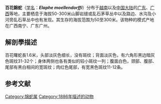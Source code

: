 {{Speciesbox
| status = 
| status_system = 
| image =
| genus = Elaphe
| species = moellendorffi
| authority = (Boettger, 1886) 
| synonyms = 
* 百花曙蛇 ''Orthriophis moellendorffi'' Boettger, 1886
| synonyms_ref = <ref>{{cite journal |last1=Kai |first1=Wang |last2=Jinlong |first2=Ren |last3=Hongman |first3=Chen |last4=Zhitong |first4=Lyu |last5=Xianguang |first5=Guo |last6=Ke |first6=Jiang |last7=Jinmin |first7=Chen |last8=Jiatang |first8=Li |last9=Peng |first9=Guo |last10=Yingyong |first10=Wang |last11=Jing |first11=Che |title=The updated checklists of amphibians and reptiles of China |journal=Biodiversity Science |date=2020-02-20 |volume=28 |issue=2 |pages=189 |doi=10.17520/biods.2019238}}</ref>
}}
'''百花錦蛇'''（[[学名|学名]]：'''''Elaphe moellendorffi'''''）分布于[[越南|越南]]以及[[中国大陆|中国大陆]]的[[广东|广东]]、[[广西|广西]]等地，主要栖息于海拔50-300米山脚岩缝或乱石茅草丛中以及路边、水沟及小河旁乱石草丛中也有发现。其生存的海拔范围为50至300米。该物种的模式产地在广西南宁、广东广州。
==解剖學描述==
百花曙蛇長1.6米，头部淡灰色细长，没有斑纹；背面淡灰色，有六角形黑边暗灰色斑纹31-32个；身体两侧也各有类似的较小斑纹一列；腹面白色，颈部、腹部、尾部有黑白相间的宽斑纹；肉红色尾部，有宽黑色斑纹11-12条。

==参考文献==
{{reflist}}

{{Taxonbar|from=Q96985006}}
[[Category:锦蛇属|Category:锦蛇属]]
[[Category:1886年描述的动物|Category:1886年描述的动物]]